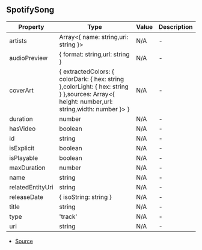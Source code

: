 ## SpotifySong


| Property | Type | Value | Description |
| ----------- | ----------- | ----------- | ----------- |
| artists | Array\<\{ name: string,uri: string }> | N/A | - |
| audioPreview | \{ format: string,url: string } | N/A | - |
| coverArt | \{ extractedColors: \{ colorDark: \{ hex: string },colorLight: \{ hex: string } },sources: Array\<\{ height: number,url: string,width: number }> } | N/A | - |
| duration | number | N/A | - |
| hasVideo | boolean | N/A | - |
| id | string | N/A | - |
| isExplicit | boolean | N/A | - |
| isPlayable | boolean | N/A | - |
| maxDuration | number | N/A | - |
| name | string | N/A | - |
| relatedEntityUri | string | N/A | - |
| releaseDate | \{ isoString: string } | N/A | - |
| title | string | N/A | - |
| type | 'track' | N/A | - |
| uri | string | N/A | - |


- [Source](https://github.com/Androz2091/discord-player/blob/0ea7a3e/packages/extractor/src/extractors/YoutubeExtractor.ts#L444)